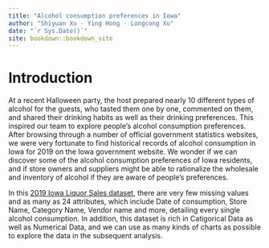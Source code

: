 ```yaml
--- 
title: "Alcohol consumption preferences in Iowa"
author: "Shiyuan Xu - Ying Hong - Longcong Xu"
date: "`r Sys.Date()`"
site: bookdown::bookdown_site
---
```


# Introduction
At a recent Halloween party, the host prepared nearly 10 different types of alcohol for the guests, who tasted them one by one, commented on them, and shared their drinking habits as well as their drinking preferences. This inspired our team to explore people's alcohol consumption preferences. After browsing through a number of official government statistics websites, we were very fortunate to find historical records of alcohol consumption in Iowa for 2019 on the Iowa government website. We wonder if we can discover some of the alcohol consumption preferences of Iowa residents, and if store owners and suppliers might be able to rationalize the wholesale and inventory of alcohol if they are aware of people's preferences.

In this [2019 Iowa Liquor Sales dataset](https://data.iowa.gov/Sales-Distribution/2019-Iowa-Liquor-Sales/38x4-vs5h), there are very few missing values and as many as 24 attributes, which include Date of consumption, Store Name, Category Name, Vendor name and more, detailing every single alcohol consumption. In addition, this dataset is rich in Catigorical Data as well as Numerical Data, and we can use as many kinds of charts as possible to explore the data in the subsequent analysis. 

